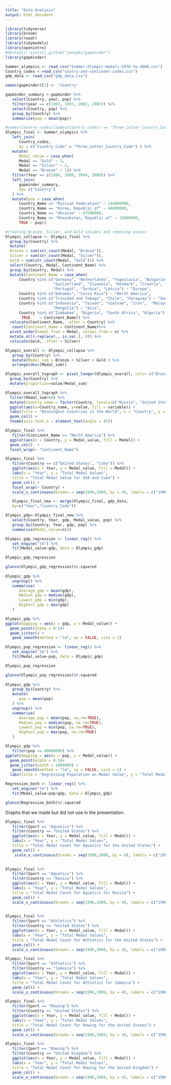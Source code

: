 ```yaml
---
title: "Data Analysis"
output: html_document
---
```



```r
library(tidyverse)
library(broom)
library(readr)
library(tidymodels)
library(openintro)
#devtools::install_github("jennybc/gapminder")
library(gapminder)
```


```r
Summer_olympics <- read_csv("Summer-Olympic-medals-1976-to-2008.csv")
Country_codes <-read_csv("coutry-and-continent-codes.csv")
gdp_data <- read_csv("gdp_data.csv")
```
```r
names(gapminder)[1] <- 'Country'

gapminder_summary <-gapminder %>%
   select(Country, year, pop) %>%
   filter(year == c(1992, 1997, 2002, 2007)) %>%
   select(Country, pop) %>%
   group_by(Country) %>%
   summarise(pop = mean(pop)) 
```

```r
#names(Country_codes)[names(Country_codes) == 'Three_Letter_Country_Code'] <- 'Country_code'
Olympic_final <- Summer_olympics %>%
   left_join(
      Country_codes, 
      by = c("Country_Code" = "Three_Letter_Country_Code") ) %>%
   mutate(
      Medal_value = case_when(
      Medal == "Gold" ~ 3,
      Medal == "Silver" ~ 2,
      Medal == "Bronze" ~ 1)) %>%
   filter(Year == c(1996, 2000, 2004, 2008)) %>%
   left_join(
      gapminder_summary,
      by= c("Country")
   ) %>%
   mutate(pop = case_when(
      Country_Name == "Russian Federation" ~ 144000000,
      Country_Name == "Korea, Republic of" ~ 48000000,
      Country_Name == "Ukraine" ~ 47500000,
      Country_Name == "Khazakstan, Republic of" ~ 15000000,
      TRUE ~ pop))
```


```r
#Creating Bronze, Silver, and Gold columns and removing excess
Olympic_collapse <- Olympic_final %>%
  group_by(Country) %>%
  mutate(
  Bronze = sum(str_count(Medal, "Bronze")),
  Silver = sum(str_count(Medal, "Silver")),
  Gold = sum(str_count(Medal, "Gold"))) %>%
  select(Country, Medal, Continent_Name) %>%
  group_by(Country, Medal) %>%
  mutate(Continent_Name = case_when(
      Country %in% c("Germany", "Netherlands", "Yugoslavia", "Bulgaria",
                     "Switzerland", "Slovenia", "Denmark", "Croatia", "Greece",
                     "Portugal", "Serbia", "Latvia") ~ "Europe",
      Country %in% c("Bahamas", "Costa Rica") ~ "North America",
      Country %in% c("Trinidad and Tobago", "Chile", "Paraguay") ~ "South America",
      Country %in% c("Indonesia", "Taiwan", "Vietnam", "Iran",  "Malaysia",
                     "Mongolia") ~ "Asia",
      Country %in% c("Zimbabwe", "Nigeria", "South Africa", "Algeria") ~ "Africa",  
       TRUE    ~ Continent_Name)) %>%
  relocate(Continent_Name, .after = Country) %>%
   count(Continent_Name = Continent_Name)%>%
  pivot_wider(names_from = Medal, values_from = n) %>%
  mutate_all(~replace(., is.na(.), 0)) %>%
  relocate(Gold, .after = Silver)
```

```r
Olympic_overall <- Olympic_collapse %>% 
   group_by(Country) %>%
   mutate(Medal_sum = Bronze + Silver + Gold ) %>%
   arrange(desc(Medal_sum))

Olympic_overall_tograph <- pivot_longer(Olympic_overall, cols= c("Bronze", "Silver", "Gold"), names_to="variable", values_to="value") %>%
  group_by(Country) %>%
  mutate(proportion=value/Medal_sum)

Olympic_overall_tograph %>%
  filter(Medal_sum>60) %>%
  mutate(Country_name = factor(Country, levels=c("Russia", "United States", "Australia", "Germany", "China", "Netherlands", "Cuba", "Brazil"))) %>%
  ggplot(aes(x=Country_name, y=value, fill = variable)) +
  labs(title = "Winningest Countries in the World", x = "Country", y = "Total Medal Count", fill = "Medal Type") +
  geom_col() +
  theme(axis.text.x = element_text(angle = 45))
```


```r
Olympic_final %>%
   filter(Continent_Name == "North America") %>%
  ggplot(aes(x = Country, y = Medal_value, fill = Medal)) +
  geom_col()  +
  facet_wrap(~ "Continent_Name")
```

```r
Olympic_final %>%
   filter(Country == c("United States", "Cuba")) %>%
   ggplot(aes(x = Year, y = Medal_value, fill = Medal)) + 
   labs(x = "Year", y = "Total Medal Values", 
   title = "Total Medal Value for USA and Cuba") +
   geom_col() +
   facet_wrap(~ Country) +
   scale_x_continuous(breaks = seq(1996,2008, by = 4), labels = c("1996", "2000", "2004", "2008"))
```


```r
   Olympic_final_new <- merge(Olympic_final, gdp_data,
   by=c("Year","Country_Code"))
```

```r
Olympic_gdp<-Olympic_final_new %>%
   select(Country, Year, gdp, Medal_value, pop) %>%
   group_by(Country, Year, gdp, pop) %>%
   summarise(Medal_value=n())
```

```r
Olympic_gdp_regression <- linear_reg() %>%
   set_engine("lm") %>%
   fit(Medal_value~gdp, data = Olympic_gdp)

Olympic_gdp_regression

glance(Olympic_gdp_regression)$r.squared
 
Olympic_gdp %>%
   ungroup() %>%
   summarise(
      Average_gdp = mean(gdp),
      Median_gdp = median(gdp),
      Lowest_gdp = min(gdp),
      Highest_gdp = max(gdp)
   )
```

```r
Olympic_gdp %>%
ggplot(mapping = aes(x = gdp, y = Medal_value)) +
  geom_point(alpha = 0.5)+
  geom_jitter() +
   geom_smooth(method = "lm", se = FALSE, size = 1)
```

```r
Olympic_pop_regression <- linear_reg() %>%
   set_engine("lm") %>%
   fit(Medal_value~pop, data = Olympic_gdp)

Olympic_pop_regression

glance(Olympic_pop_regression)$r.squared
 
Olympic_gdp %>%
   group_by(Country) %>%
   mutate(
      pop = mean(pop)
   ) %>%
   ungroup() %>%
   summarise(
      Average_pop = mean(pop, na.rm=TRUE),
      Median_pop = median(pop, na.rm=TRUE),
      Lowest_pop = min(pop, na.rm=TRUE),
      Highest_pop = max(pop, na.rm=TRUE)
   )
```
```r
Olympic_gdp %>%
   filter(pop <= 80000000) %>%
ggplot(mapping = aes(x = pop, y = Medal_value)) +
  geom_point(alpha = 0.5)+
  geom_jitter(width = 1000000) +
   geom_smooth(method = "lm", se = FALSE, size = 1) +
  labs(title = "Regressing Population on Medal Value", y = "Total Medal Value", x = "Population")
```

```r
Regression_both <- linear_reg() %>%
   set_engine("lm") %>%
   fit(Medal_value~pop+gdp, data = Olympic_gdp)

glance(Regression_both)$r.squared
```


Graphs that we made but did not use in the presentation. 

```r
Olympic_final %>%
   filter(Sport == "Aquatics") %>%
   filter(Country == "United States") %>%
   ggplot(aes(x = Year, y = Medal_value, fill = Medal)) + 
   labs(x = "Year", y = "Total Medal Values", 
   title = "Total Medal Count for Aquatics for the United States") +
   geom_col() +
    scale_x_continuous(breaks = seq(1996,2008, by = 4), labels = c("1996", "2000", "2004", "2008"))
   
```

```r
Olympic_final %>%
   filter(Sport == "Aquatics") %>%
   filter(Country == "Russia") %>%
   ggplot(aes(x = Year, y = Medal_value, fill = Medal)) + 
   labs(x = "Year", y = "Total Medal Values", 
   title = "Total Medal Count for Aquatics for Russia") +
   geom_col() +
   scale_x_continuous(breaks = seq(1996,2008, by = 4), labels = c("1996", "2000", "2004", "2008"))
  
```

```r
Olympic_final %>%
   filter(Sport == "Athletics") %>%
   filter(Country == "United States") %>%
   ggplot(aes(x = Year, y = Medal_value, fill = Medal)) + 
   labs(x = "Year", y = "Total Medal Values", 
   title = "Total Medal Count for Athletics for the United States") +
   geom_col() +
   scale_x_continuous(breaks = seq(1996,2008, by = 4), labels = c("1996", "2000", "2004", "2008"))

```

```r
Olympic_final %>%
   filter(Sport == "Athletics") %>%
   filter(Country == "Jamaica") %>%
   ggplot(aes(x = Year, y = Medal_value, fill = Medal)) + 
   labs(x = "Year", y = "Total Medal Values", 
   title = "Total Medal Count for Athletics for Jamaica") +
   geom_col() +
   scale_x_continuous(breaks = seq(1996,2008, by = 4), labels = c("1996", "2000", "2004", "2008"))
```

```r
Olympic_final %>%
   filter(Sport == "Rowing") %>%
   filter(Country == "United States") %>%
   ggplot(aes(x = Year, y = Medal_value, fill = Medal)) + 
   labs(x = "Year", y = "Total Medal Values", 
   title = "Total Medal Count for Rowing for the United States") +
   geom_col() +
   scale_x_continuous(breaks = seq(1996,2008, by = 4), labels = c("1996", "2000", "2004", "2008"))

```


```r
Olympic_final %>%
   filter(Sport == "Rowing") %>%
   filter(Country == "United Kingdom") %>%
   ggplot(aes(x = Year, y = Medal_value, fill = Medal)) + 
   labs(x = "Year", y = "Total Medal Values", 
   title = "Total Medal Count for Rowing for the United Kingdom") +
   geom_col() +
   scale_x_continuous(breaks = seq(1996,2008, by = 4), labels = c("1996", "2000", "2004", "2008"))
```

